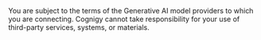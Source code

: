 <Note>
  You are subject to the terms of the Generative AI model providers to which you are connecting. Cognigy cannot take responsibility for your use of third-party services, systems, or materials.
</Note>